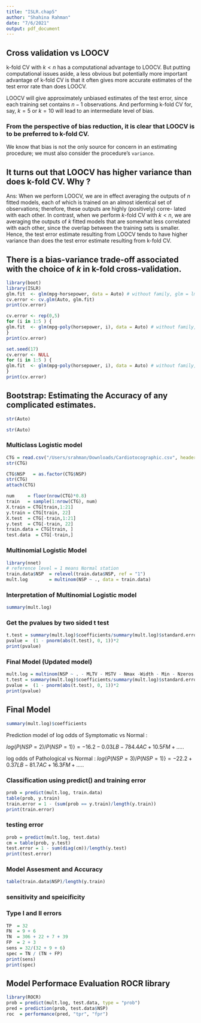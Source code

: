 ```yaml
---
title: "ISLR.chap5"
author: "Shahina Rahman"
date: "7/6/2021"
output: pdf_document
---
```



## Cross validation vs LOOCV

k-fold CV with $k < n$ has a computational advantage to LOOCV. But putting computational issues aside, a less obvious but potentially more important advantage of k-fold CV is that it often gives more accurate estimates of the test error rate than does LOOCV.  

LOOCV will give approximately unbiased estimates of the test error, since each training set contains $n − 1$ observations. And performing k-fold CV for, say, $k = 5$ or $k = 10$ will lead to an intermediate level of bias. 

### From the perspective of bias reduction, it is clear that LOOCV is to be preferred to k-fold CV. 

We know that bias is not the only source for concern in an estimating procedure; we must also consider the procedure’s `variance`.

## It turns out that LOOCV has higher variance than does k-fold CV. Why ?

Ans: When we perform LOOCV, we are in effect averaging the outputs of $n$ fitted models, each of which is trained on an almost identical set of observations; therefore, these outputs are highly (positively) corre- lated with each other. In contrast, when we perform $k$-fold CV with $k < n$, we are averaging the outputs of $k$ fitted models that are somewhat less correlated with each other, since the overlap between the training sets is smaller. Hence, the test error estimate resulting from LOOCV tends to have higher variance than does the test error estimate resulting from k-fold CV.

## There is a bias-variance trade-off associated with the choice of $k$ in k-fold cross-validation.

```r
library(boot)
library(ISLR)
glm.fit  <- glm(mpg~horsepower, data = Auto) # without family, glm = lm 
cv.error <- cv.glm(Auto, glm.fit)
print(cv.error)
```


```r
cv.error <- rep(0,5)
for (i in 1:5 ) {
glm.fit  <- glm(mpg~poly(horsepower, i), data = Auto) # without family,  cv.error[i] <- cv.glm(Auto, glm.fit)$delta[1]
}
print(cv.error)
```


```r
set.seed(17)
cv.error <- NULL
for (i in 1:5 ) {
glm.fit  <- glm(mpg~poly(horsepower, i), data = Auto) # without family, cv.error <- c(cv.error, cv.glm(Auto, glm.fit, K = 10)$delta[1])
}
print(cv.error)
```

## Bootstrap: Estimating the Accuracy of any complicated estimates. 


```r
str(Auto)
```


```r
str(Auto)
```

### Multiclass Logistic model 

```r
CTG = read.csv("/Users/srahman/Downloads/Cardiotocographic.csv", header = T)
str(CTG)

```


```r

CTG$NSP   = as.factor(CTG$NSP)
str(CTG)
attach(CTG)
```


```r
num     = floor(nrow(CTG)*0.8)
train   = sample(1:nrow(CTG), num)
X.train = CTG[train,1:21]
y.train = CTG[train, 22]
X.test  = CTG[-train,1:21]
y.test  = CTG[-train, 22]
train.data = CTG[train, ]
test.data  = CTG[-train,]
```


### Multinomial Logistic Model 

```r
library(nnet)
# reference level = 1 means Normal station
train.data$NSP  = relevel(train.data$NSP, ref = "1")
mult.log        = multinom(NSP ~ ., data = train.data)
```

### Interpretation of Multinomial Logistic model 


```r
summary(mult.log)
```


### Get the pvalues by two sided t test 


```r

t.test = summary(mult.log)$coefficients/summary(mult.log)$standard.errors
pvalue =  (1 - pnorm(abs(t.test), 0, 1))*2
print(pvalue)
```

### Final Model (Updated model)

```r

mult.log = multinom(NSP ~ . - MLTV - MSTV - Nmax -Width - Min - Nzeros - Mode - Mean - Tendency, data = train.data)
t.test = summary(mult.log)$coefficients/summary(mult.log)$standard.errors
pvalue =  (1 - pnorm(abs(t.test), 0, 1))*2
print(pvalue)
```


## Final Model 

```r

summary(mult.log)$coefficients

```

Prediction model of log odds of Symptomatic vs Normal : 

$log\{P(NSP = 2)/P(NSP = 1)\} = -16.2 - 0.03 LB - 784.4AC + 10.5 FM + .....$

log odds of Pathological vs Normal :
$log\{P(NSP = 3)/P(NSP = 1)\} = -22.2 + 0.37 LB - 81.7AC + 16.3 FM + .....$

### Classification using predict() and training error

```r
prob = predict(mult.log, train.data)
table(prob, y.train)
train.error = 1 - (sum(prob == y.train)/length(y.train))
print(train.error)
```


### testing error 

```r

prob = predict(mult.log, test.data)
cm = table(prob, y.test)
test.error = 1 - sum(diag(cm))/length(y.test)
print(test.error)
```

### Model Assesment and Accuracy 

```r
table(train.data$NSP)/length(y.train)
```


### sensitivity and speicificity 
### Type I and II errors 

```r
TP  = 32 
FN  = 9 + 6
TN  = 306 + 22 + 7 + 39 
FP  = 2 + 3
sens = 32/(32 + 9 + 6)
spec = TN / (TN + FP)
print(sens)
print(spec)
```

## Model Performace Evaluation  ROCR library

```r
library(ROCR)
prob = predict(mult.log, test.data, type = "prob")
pred = prediction(prob, test.data$NSP)
roc  = performance(pred, "tpr", "fpr")
```


